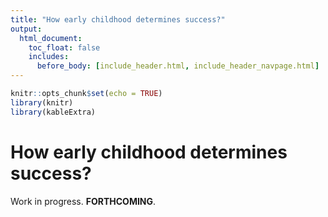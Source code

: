 ```yaml
---
title: "How early childhood determines success?"
output: 
  html_document:
    toc_float: false
    includes:
      before_body: [include_header.html, include_header_navpage.html] 
---
```


```r
knitr::opts_chunk$set(echo = TRUE)
library(knitr)
library(kableExtra)
```

# How early childhood determines success?

Work in progress. **FORTHCOMING**.

